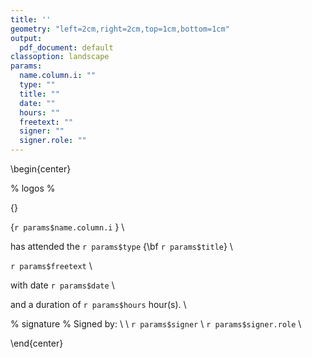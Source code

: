 ```yaml
---
title: ''
geometry: "left=2cm,right=2cm,top=1cm,bottom=1cm"
output:
  pdf_document: default
classoption: landscape
params:
  name.column.i: ""
  type: ""
  title: ""
  date: ""
  hours: ""
  freetext: ""
  signer: ""
  signer.role: ""
---
```


\begin{center}
\pagenumbering{gobble}

% logos %
\includegraphics[height=3cm]{lpic.png} 
\hfill
\includegraphics[height=3cm]{rpic.png}
\linebreak
\vfill

{\fontsize{40pt}{40pt}\selectfont\bf Certificate of attendance} 
\vfill

{\fontsize{40pt}{40pt}\selectfont `r params$name.column.i` } \\
\vfill

\Large

has attended the `r params$type` {\bf `r params$title`}  \\
\vfill

`r params$freetext` \\
\vfill

with date `r params$date` \\
\vfill

and a duration of `r params$hours` hour(s). \\
\vfill


% signature %
Signed by: \\
\vfill
\includegraphics[height=2cm]{spic.png}\\
`r params$signer` \\
`r params$signer.role` \\

\end{center}
\pagebreak


